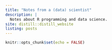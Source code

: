 ---
title: "Notes from a (data) scientist"
description: |
  Notes about R programming and data science. 
site: distill::distill_website  
listing: posts
---

```{r setup, include=FALSE}
knitr::opts_chunk$set(echo = FALSE)
```

